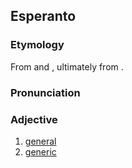 {{also|generala}}
==Esperanto==

===Etymology===
From {{der|eo|fr|général}} and {{der|eo|en|general}}, ultimately from {{der|eo|la|generālis}}.

===Pronunciation===
{{eo-IPA|a=LL-Q143 (epo)-Lepticed7-ĝenerala.wav}}

===Adjective===
{{eo-head}}

# [[general]]
# [[generic]]